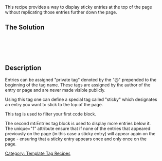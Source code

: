 This recipe provides a way to display sticky entries at the top of the page without replicating those entries further down the page.

== The Solution ==

    <mt:Entries tags="@sticky" lastn="1">
    </mt:Entries>
    <mt:Entries lastn="10" unique="1">
    </mt:Entries>

== Description ==

Entries can be assigned "private tag" denoted by the "@" prepended to the beginning of the tag name. These tags are assigned by the author of the entry or page and are never made visible publicly.

Using this tag one can define a special tag called "sticky" which designates an entry you want to stick to the top of the page.

This tag is used to filter your first code block.

The second mt:Entries tag block is used to display more entries below it. The unique="1" attribute ensure that if none of the entries that appeared previously on the page (in this case a sticky entry) will appear again on the page - ensuring that a sticky entry appears once and only once on the page.

[[Category: Template Tag Recipes]]
